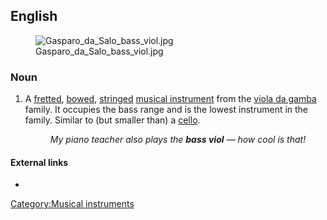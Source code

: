 ==English==
[[File:Gasparo da Salo bass viol.jpg|thumb|upright]]
===Noun===
{{en-noun|sg=[[bass]] [[viol]]}}

# A [[fretted]], [[bowed]], [[stringed]] [[musical instrument]] from the [[viola da gamba]] family. It occupies the bass range and is the lowest instrument in the family. Similar to (but smaller than) a [[cello]].
#: ''My piano teacher also plays the '''bass viol''' &mdash; how cool is that!''

====External links====
* {{pedia}}
[[Category:Musical instruments]]